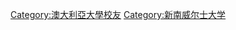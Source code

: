 {{Commonscat|Alumni of the University of New South Wales}}

[[Category:澳大利亞大學校友|Category:澳大利亞大學校友]]
[[Category:新南威尔士大学|Category:新南威尔士大学]]